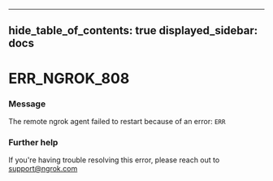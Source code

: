 

---
hide_table_of_contents: true
displayed_sidebar: docs
---


# ERR_NGROK_808

### Message
The remote ngrok agent failed to restart because of an error: `ERR`

<ErrorDetails />



### Further help
If you're having trouble resolving this error, please reach out to [support@ngrok.com](mailto:support@ngrok.com?subject=Help%20with%20ERR_NGROK_808)

